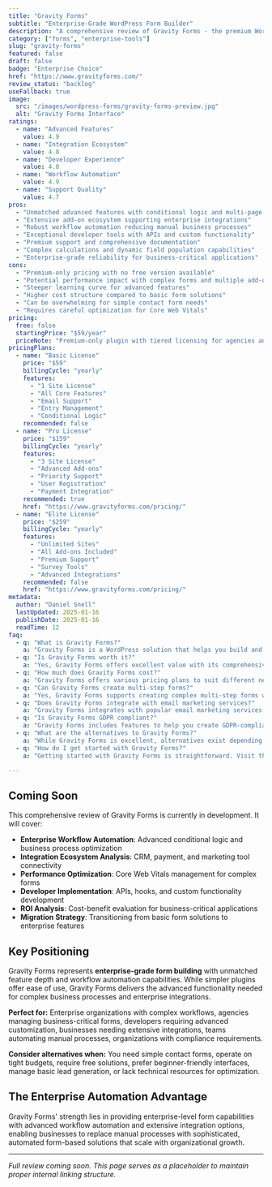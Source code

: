```yaml
---
title: "Gravity Forms"
subtitle: "Enterprise-Grade WordPress Form Builder"
description: "A comprehensive review of Gravity Forms - the premium WordPress form plugin offering advanced workflow automation, extensive integrations, and enterprise-level features for complex business requirements."
category: ["forms", "enterprise-tools"]
slug: "gravity-forms"
featured: false
draft: false
badge: "Enterprise Choice"
href: "https://www.gravityforms.com/"
review_status: "backlog"
useFallback: true
image:
  src: "/images/wordpress-forms/gravity-forms-preview.jpg"
  alt: "Gravity Forms Interface"
ratings:
  - name: "Advanced Features"
    value: 4.9
  - name: "Integration Ecosystem"
    value: 4.8
  - name: "Developer Experience"
    value: 4.8
  - name: "Workflow Automation"
    value: 4.9
  - name: "Support Quality"
    value: 4.7
pros:
  - "Unmatched advanced features with conditional logic and multi-page forms"
  - "Extensive add-on ecosystem supporting enterprise integrations"
  - "Robust workflow automation reducing manual business processes"
  - "Exceptional developer tools with APIs and custom functionality"
  - "Premium support and comprehensive documentation"
  - "Complex calculations and dynamic field population capabilities"
  - "Enterprise-grade reliability for business-critical applications"
cons:
  - "Premium-only pricing with no free version available"
  - "Potential performance impact with complex forms and multiple add-ons"
  - "Steeper learning curve for advanced features"
  - "Higher cost structure compared to basic form solutions"
  - "Can be overwhelming for simple contact form needs"
  - "Requires careful optimization for Core Web Vitals"
pricing:
  free: false
  startingPrice: "$59/year"
  priceNote: "Premium-only plugin with tiered licensing for agencies and enterprises"
pricingPlans:
  - name: "Basic License"
    price: "$59"
    billingCycle: "yearly"
    features:
      - "1 Site License"
      - "All Core Features"
      - "Email Support"
      - "Entry Management"
      - "Conditional Logic"
    recommended: false
  - name: "Pro License"
    price: "$159"
    billingCycle: "yearly"
    features:
      - "3 Site License"
      - "Advanced Add-ons"
      - "Priority Support"
      - "User Registration"
      - "Payment Integration"
    recommended: true
    href: "https://www.gravityforms.com/pricing/"
  - name: "Elite License"
    price: "$259"
    billingCycle: "yearly"
    features:
      - "Unlimited Sites"
      - "All Add-ons Included"
      - "Premium Support"
      - "Survey Tools"
      - "Advanced Integrations"
    recommended: false
    href: "https://www.gravityforms.com/pricing/"
metadata:
  author: "Daniel Snell"
  lastUpdated: 2025-01-16
  publishDate: 2025-01-16
  readTime: 12
faq:
  - q: "What is Gravity Forms?"
    a: "Gravity Forms is a WordPress solution that helps you build and optimize your website with powerful features and excellent performance."
  - q: "Is Gravity Forms worth it?"
    a: "Yes, Gravity Forms offers excellent value with its comprehensive feature set, regular updates, and reliable support. It's a solid investment for serious WordPress users."
  - q: "How much does Gravity Forms cost?"
    a: "Gravity Forms offers various pricing plans to suit different needs. Check their official website for current pricing and special offers."
  - q: "Can Gravity Forms create multi-step forms?"
    a: "Yes, Gravity Forms supports creating complex multi-step forms with conditional logic and progress indicators."
  - q: "Does Gravity Forms integrate with email marketing services?"
    a: "Gravity Forms integrates with popular email marketing services and CRMs for seamless lead management."
  - q: "Is Gravity Forms GDPR compliant?"
    a: "Gravity Forms includes features to help you create GDPR-compliant forms with proper consent management and data handling."
  - q: "What are the alternatives to Gravity Forms?"
    a: "While Gravity Forms is excellent, alternatives exist depending on your specific needs. Consider your requirements for features, budget, and ease of use when comparing options."
  - q: "How do I get started with Gravity Forms?"
    a: "Getting started with Gravity Forms is straightforward. Visit their official website, choose a plan that fits your needs, and follow their setup documentation or tutorials."

---
```


## Coming Soon

This comprehensive review of Gravity Forms is currently in development. It will cover:

- **Enterprise Workflow Automation**: Advanced conditional logic and business process optimization
- **Integration Ecosystem Analysis**: CRM, payment, and marketing tool connectivity
- **Performance Optimization**: Core Web Vitals management for complex forms
- **Developer Implementation**: APIs, hooks, and custom functionality development
- **ROI Analysis**: Cost-benefit evaluation for business-critical applications
- **Migration Strategy**: Transitioning from basic form solutions to enterprise features

## Key Positioning

Gravity Forms represents **enterprise-grade form building** with unmatched feature depth and workflow automation capabilities. While simpler plugins offer ease of use, Gravity Forms delivers the advanced functionality needed for complex business processes and enterprise integrations.

**Perfect for:** Enterprise organizations with complex workflows, agencies managing business-critical forms, developers requiring advanced customization, businesses needing extensive integrations, teams automating manual processes, organizations with compliance requirements.

**Consider alternatives when:** You need simple contact forms, operate on tight budgets, require free solutions, prefer beginner-friendly interfaces, manage basic lead generation, or lack technical resources for optimization.

## The Enterprise Automation Advantage

Gravity Forms' strength lies in providing enterprise-level form capabilities with advanced workflow automation and extensive integration options, enabling businesses to replace manual processes with sophisticated, automated form-based solutions that scale with organizational growth.

---

*Full review coming soon. This page serves as a placeholder to maintain proper internal linking structure.*